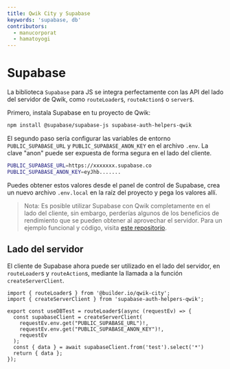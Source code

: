 ```yaml
---
title: Qwik City y Supabase
keywords: 'supabase, db'
contributors:
  - manucorporat
  - hamatoyogi
---
```


# Supabase

La biblioteca `Supabase` para JS se integra perfectamente con las API del lado del servidor de Qwik, como `routeLoader$`, `routeAction$` o `server$`.

Primero, instala Supabase en tu proyecto de Qwik:

```bash
npm install @supabase/supabase-js supabase-auth-helpers-qwik
```

El segundo paso sería configurar las variables de entorno `PUBLIC_SUPABASE_URL` y `PUBLIC_SUPABASE_ANON_KEY` en el archivo `.env`. La clave "anon" puede ser expuesta de forma segura en el lado del cliente.

```bash
PUBLIC_SUPABASE_URL=https://xxxxxxx.supabase.co
PUBLIC_SUPABASE_ANON_KEY=eyJhb.......
```

Puedes obtener estos valores desde el panel de control de Supabase, crea un nuevo archivo `.env.local` en la raíz del proyecto y pega los valores allí.

> Nota: Es posible utilizar Supabase con Qwik completamente en el lado del cliente, sin embargo, perderías algunos de los beneficios de rendimiento que se pueden obtener al aprovechar el servidor. Para un ejemplo funcional y código, visita [este repositorio](https://github.com/hamatoyogi/qwik-supabase-example).

## Lado del servidor

El cliente de Supabase ahora puede ser utilizado en el lado del servidor, en `routeLoader`s y `routeAction`s, mediante la llamada a la función `createServerClient`.

```tsx
import { routeLoader$ } from '@builder.io/qwik-city';
import { createServerClient } from 'supabase-auth-helpers-qwik';

export const useDBTest = routeLoader$(async (requestEv) => {
  const supabaseClient = createServerClient(
    requestEv.env.get("PUBLIC_SUPABASE_URL")!,
    requestEv.env.get("PUBLIC_SUPABASE_ANON_KEY")!,
    requestEv
  );
  const { data } = await supabaseClient.from('test').select('*')
  return { data };
});
```
